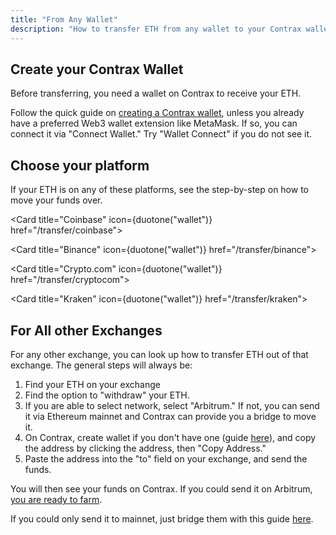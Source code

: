 ```yaml
---
title: "From Any Wallet"
description: "How to transfer ETH from any wallet to your Contrax wallet"
---
```


## Create your Contrax Wallet

Before transferring, you need a wallet on Contrax to receive your ETH.

Follow the quick guide on [creating a Contrax wallet](../start/wallet-setup), unless you already have a preferred Web3 wallet extension like MetaMask. If so, you can connect it via "Connect Wallet." Try "Wallet Connect" if you do not see it.

## Choose your platform

If your ETH is on any of these platforms, see the step-by-step on how to move your funds over.

<Card title="Coinbase" icon={duotone("wallet")} href="/transfer/coinbase"></Card>

<Card title="Binance" icon={duotone("wallet")} href="/transfer/binance"></Card>

<Card title="Crypto.com" icon={duotone("wallet")} href="/transfer/cryptocom"></Card>

<Card title="Kraken" icon={duotone("wallet")} href="/transfer/kraken"></Card>

## For All other Exchanges

For any other exchange, you can look up how to transfer ETH out of that exchange. The general steps will always be:

1. Find your ETH on your exchange
2. Find the option to "withdraw" your ETH.
3. If you are able to select network, select "Arbitrum." If not, you can send it via Ethereum mainnet and Contrax can provide you a bridge to move it.
4. On Contrax, create wallet if you don't have one (guide [here](../start/wallet-setup)), and copy the address by clicking the address, then "Copy Address."
5. Paste the address into the "to" field on your exchange, and send the funds.

You will then see your funds on Contrax. If you could send it on Arbitrum, [you are ready to farm](../contrax-dapp/farms).

If you could only send it to mainnet, just bridge them with this guide [here](../contrax-dapp/bridge).
